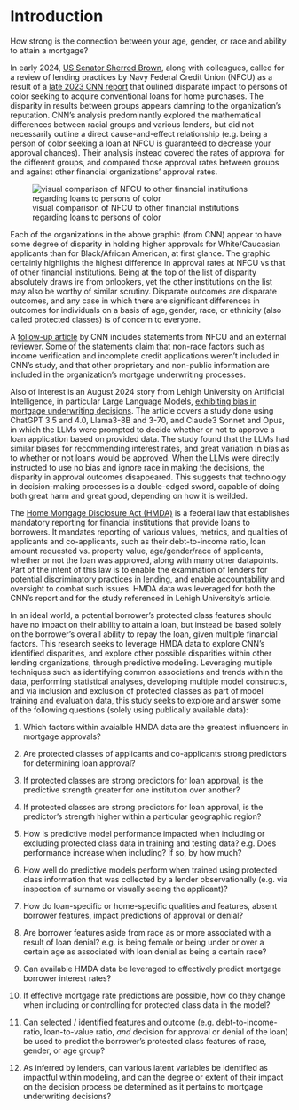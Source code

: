 # Introduction {#sec-intro}

How strong is the connection between your age, gender, or race and ability to attain a mortgage?  

In early 2024, [US Senator Sherrod Brown](https://www.banking.senate.gov/newsroom/majority/brown-colleagues-call-for-a-review-of-navy-federal-after-reported-racial-disparities-in-mortgage-lending), along with colleagues, called for a review of lending practices by Navy Federal Credit Union (NFCU) as a result of a [late 2023 CNN report](https://www.cnn.com/2023/12/14/business/navy-federal-credit-union-black-applicants-invs/index.html) that oulined disparate impact to persons of color seeking to acquire conventional loans for home purchases.  The disparity in results between groups appears damning to the organization's reputation.  CNN's analysis predominantly explored the mathematical differences between racial groups and various lenders, but did not necessarily outline a direct cause-and-effect relationship (e.g. being a person of color seeking a loan at NFCU is guaranteed to decrease your approval chances).  Their analysis instead covered the rates of approval for the different groups, and compared those approval rates between groups and against other financial organizations' approval rates.

![visual comparison of NFCU to other financial institutions regarding loans to persons of color](./imgs/CNN_img.png "CNN Graphic")

Each of the organizations in the above graphic (from CNN) appear to have some degree of disparity in holding higher approvals for White/Caucasian applicants than for Black/African American, at first glance.  The graphic certainly highlights the highest difference in approval rates at NFCU vs that of other financial institutions.  Being at the top of the list of disparity absolutely draws ire from onlookers, yet the other institutions on the list may also be worthy of similar scrutiny.  Disparate outcomes are disparate outcomes, and any case in which there are significant differences in outcomes for individuals on a basis of age, gender, race, or ethnicity (also called protected classes) is of concern to everyone.  

A [follow-up article](https://www.cnn.com/2024/03/23/business/navy-federal-external-review-invs/index.html) by CNN includes statements from NFCU and an external reviewer.  Some of the statements claim that non-race factors such as income verification and incomplete credit applications weren't included in CNN's study, and that other proprietary and non-public information are included in the organization's mortgage underwriting processes.

Also of interest is an August 2024 story from Lehigh University on Artificial Intelligence, in particular Large Language Models, [exhibiting bias in mortgage underwriting decisions](https://www2.lehigh.edu/news/ai-exhibits-racial-bias-in-mortgage-underwriting-decisions).  The article covers a study done using ChatGPT 3.5 and 4.0, Llama3-8B and 3-70, and Claude3 Sonnet and Opus, in which the LLMs were prompted to decide whether or not to approve a loan application based on provided data.  The study found that the LLMs had similar biases for recommending interest rates, and great variation in bias as to whether or not loans would be approved.  When the LLMs were directly instructed to use no bias and ignore race in making the decisions, the disparity in approval outcomes disappeared.  This suggests that technology in decision-making processes is a double-edged sword, capable of doing both great harm and great good, depending on how it is weilded.

The [Home Mortgage Disclosure Act (HMDA)](https://www.consumerfinance.gov/data-research/hmda/) is a federal law that establishes mandatory reporting for financial institutions that provide loans to borrowers.  It mandates reporting of various values, metrics, and qualities of applicants and co-applicants, such as their debt-to-income ratio, loan amount requested vs. property value, age/gender/race of applicants, whether or not the loan was approved, along with many other datapoints.  Part of the intent of this law is to enable the examination of lenders for potential discriminatory practices in lending, and enable accountability and oversight to combat such issues.  HMDA data was leveraged for both the CNN's report and for the study referenced in Lehigh University's article.

In an ideal world, a potential borrower's protected class features should have no impact on their ability to attain a loan, but instead be based solely on the borrower's overall ability to repay the loan, given multiple financial factors.  This research seeks to leverage HMDA data to explore CNN's identified disparities, and explore other possible disparities within other lending organizations, through predictive modeling.  <!--Predictive modeling may be a portion of one or more of these financial institutions' processes for mortgage underwriting.  Should any such decision models include protected classes, or proxies for protected class, the possibility of discrimination and disparate impact quickly arise.  -->Leveraging multiple techniques such as identifying common associations and trends within the data, performing statistical analyses, developing multiple model constructs, and via inclusion and exclusion of protected classes as part of model training and evaluation data, this study seeks to explore and answer some of the following questions (solely using publically available data):

1. Which factors within avaialble HMDA data are the greatest influencers in mortgage approvals?

1. Are protected classes of applicants and co-applicants strong predictors for determining loan approval?

1. If protected classes are strong predictors for loan approval, is the predictive strength greater for one institution over another?

1. If protected classes are strong predictors for loan approval, is the predictor's strength higher within a particular geographic region?

1. How is predictive model performance impacted when including or excluding protected class data in training and testing data? e.g. Does performance increase when including?  If so, by how much?

1. How well do predictive models perform when trained using protected class information that was collected by a lender observationally (e.g. via inspection of surname or visually seeing the applicant)?

1. How do loan-specific or home-specific qualities and features, absent borrower features, impact predictions of approval or denial?

1. Are borrower features aside from race as or more associated with a result of loan denial? e.g. is being female or being under or over a certain age as associated with loan denial as being a certain race?

1. Can available HMDA data be leveraged to effectively predict mortgage borrower interest rates?

1. If effective mortgage rate predictions are possible, how do they change when including or controlling for protected class data in the model?

1. Can selected / identified features and outcome (e.g. debt-to-income-ratio, loan-to-value ratio, *and* decision for approval or denial of the loan) be used to predict the borrower's protected class features of race, gender, or age group?

1. As inferred by lenders, can various latent variables be identified as impactful within modeling, and can the degree or extent of their impact on the decision process be determined as it pertains to mortgage underwriting decisions?

